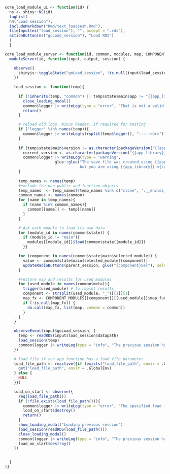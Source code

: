 ```r
core_load_module_ui <- function(id) {
  ns <- shiny::NS(id)
  tagList(
  h4("Load session"),
  includeMarkdown("Rmd/text_loadsesh.Rmd"),
  fileInput(ns("load_session"), "", accept = ".rds"),
  actionButton(ns("goLoad_session"), "Load RDS")
  )
  }

core_load_module_server <- function(id, common, modules, map, COMPONENT_MODULES, parent_session) {
  moduleServer(id, function(input, output, session) {

    observe({
      shinyjs::toggleState("goLoad_session", !is.null(input$load_session$datapath))
    })
    
    load_session <- function(temp){
      
      if (!inherits(temp, "common") || temp$state$main$app != "{{app_library}}"){
        close_loading_modal()
        common$logger |> writeLog(type = "error", "That is not a valid {{app_library}} save file")
        return()
      }

      # reload old logs, minus header. if required for testing
      if ("logger" %in% names(temp)){
        common$logger |> writeLog(strsplit(temp$logger(), "-----<br>")[[1]][3])
      }
      
      if (temp$state$main$version != as.character(packageVersion("{{app_library}}"))){
        current_version <- as.character(packageVersion("{{app_library}}"))
        common$logger |> writeLog(type = "warning",
                      glue::glue("The save file was created using {{app_library}} v{temp$state$main$version},
                                 but you are using {{app_library}} v{current_version}"))
      }
      
      temp_names <- names(temp)
      #exclude the non-public and function objects
      temp_names  <- temp_names[!temp_names %in% c("clone", ".__enclos_env__", "logger", "reset")]
      common_names <- names(common)
      for (name in temp_names){
        if (name %in% common_names){
          common[[name]] <- temp[[name]]
        }
      }

      # Ask each module to load its own data
      for (module_id in names(common$state)) {
        if (module_id != "main"){
          modules[[module_id]]$load(common$state[[module_id]])
        }}

      for (component in names(common$state$main$selected_module)) {
        value <- common$state$main$selected_module[[component]]
        updateRadioButtons(parent_session, glue("{component}Sel"), selected = value)
      }

      #restore map and results for used modules
      for (used_module in names(common$meta)){
        trigger(used_module) # to replot results
        component <- strsplit(used_module, "_")[[1]][1]
        map_fx <- COMPONENT_MODULES[[component]][[used_module]]$map_function
        if (!is.null(map_fx)) {
          do.call(map_fx, list(map, common = common))
        }
      }
    }

    observeEvent(input$goLoad_session, {
      temp <- readRDS(input$load_session$datapath)
      load_session(temp)
      common$logger |> writeLog(type = "info", "The previous session has been loaded successfully")
    })

    # load file if run_app function has a load_file parameter
    load_file_path <- reactive({if (exists("load_file_path", envir = .GlobalEnv)) {
      get("load_file_path", envir = .GlobalEnv)
    } else {
      NULL
    }})

    load_on_start <- observe({
      req(load_file_path())
      if (!file.exists(load_file_path())){
        common$logger |> writeLog(type = "error", "The specified load file cannot be found - please check the path")
        load_on_start$destroy()
        return()
      }
      show_loading_modal("Loading previous session")
      load_session(readRDS(load_file_path()))
      close_loading_modal()
      common$logger |> writeLog(type = "info", "The previous session has been loaded successfully")
      load_on_start$destroy()
    })

    
  }
)}


```

